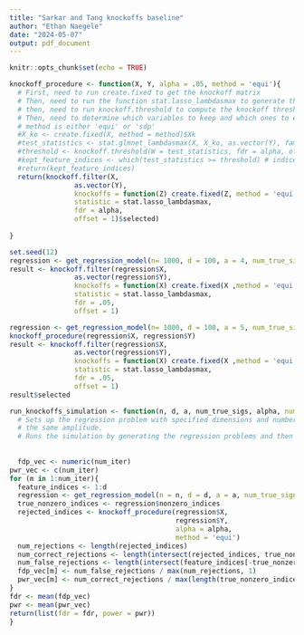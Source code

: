 ```yaml
---
title: "Sarkar and Tang knockoffs baseline"
author: "Ethan Naegele"
date: "2024-05-07"
output: pdf_document
---
```


```r
knitr::opts_chunk$set(echo = TRUE)
```

```r
knockoff_procedure <- function(X, Y, alpha = .05, method = 'equi'){
  # First, need to run create.fixed to get the knockoff matrix
  # Then, need to run the function stat.lasso_lambdasmax to generate the statistics
  # then, need to run knockoff.threshold to compute the knockoff threshold given the test statistics
  # Then, need to determine which variables to keep and which ones to exclude in the model (the ones above the threshold need to be kept in the model)
  # method is either 'equi' or 'sdp'
  #X_ko <- create.fixed(X, method = method)$Xk
  #test_statistics <- stat.glmnet_lambdasmax(X, X_ko, as.vector(Y), family = 'gaussian')
  #threshold <- knockoff.threshold(W = test_statistics, fdr = alpha, offset = 1) # offset 1 to run knockoff+
  #kept_feature_indices <- which(test_statistics >= threshold) # indices of the features to keep in the model
  #return(kept_feature_indices)
  return(knockoff.filter(X, 
                as.vector(Y), 
                knockoffs = function(Z) create.fixed(Z, method = 'equi'), 
                statistic = stat.lasso_lambdasmax,
                fdr = alpha,
                offset = 1)$selected)
  
}
```

```r
set.seed(12)
regression <- get_regression_model(n= 1000, d = 100, a = 4, num_true_signals = 20)
result <- knockoff.filter(regression$X, 
                as.vector(regression$Y), 
                knockoffs = function(X) create.fixed(X ,method = 'equi'), 
                statistic = stat.lasso_lambdasmax,
                fdr = .05,
                offset = 1)
```



```r

regression <- get_regression_model(n= 1000, d = 100, a = 5, num_true_signals = 20)
knockoff_procedure(regression$X, regression$Y)
result <- knockoff.filter(regression$X, 
                as.vector(regression$Y), 
                knockoffs = function(X) create.fixed(X ,method = 'equi'), 
                statistic = stat.lasso_lambdasmax,
                fdr = .05,
                offset = 1)
result$selected
```






```r
run_knockoffs_simulation <- function(n, d, a, num_true_sigs, alpha, num_iter = 300){
  # Sets up the regression problem with specified dimensions and number of true signals, all of which have
  # the same amplitude. 
  # Runs the simulation by generating the regression problems and then runs fixed X knockoffs as described in Barber and Candes.
  
  
  fdp_vec <- numeric(num_iter)
pwr_vec <- c(num_iter)
for (m in 1:num_iter){
  feature_indices <- 1:d
  regression <- get_regression_model(n = n, d = d, a = a, num_true_signals = num_true_sigs)
  true_nonzero_indices <- regression$nonzero_indices
  rejected_indices <- knockoff_procedure(regression$X, 
                                         regression$Y, 
                                         alpha = alpha, 
                                         method = 'equi')
  num_rejections <- length(rejected_indices)
  num_correct_rejections <- length(intersect(rejected_indices, true_nonzero_indices))
  num_false_rejections <- length(intersect(feature_indices[-true_nonzero_indices], rejected_indices))
  fdp_vec[m] <- num_false_rejections / max(num_rejections, 1)
  pwr_vec[m] <- num_correct_rejections / max(length(true_nonzero_indices), 1)
}
fdr <- mean(fdp_vec)
pwr <- mean(pwr_vec)
return(list(fdr = fdr, power = pwr))
}
```





